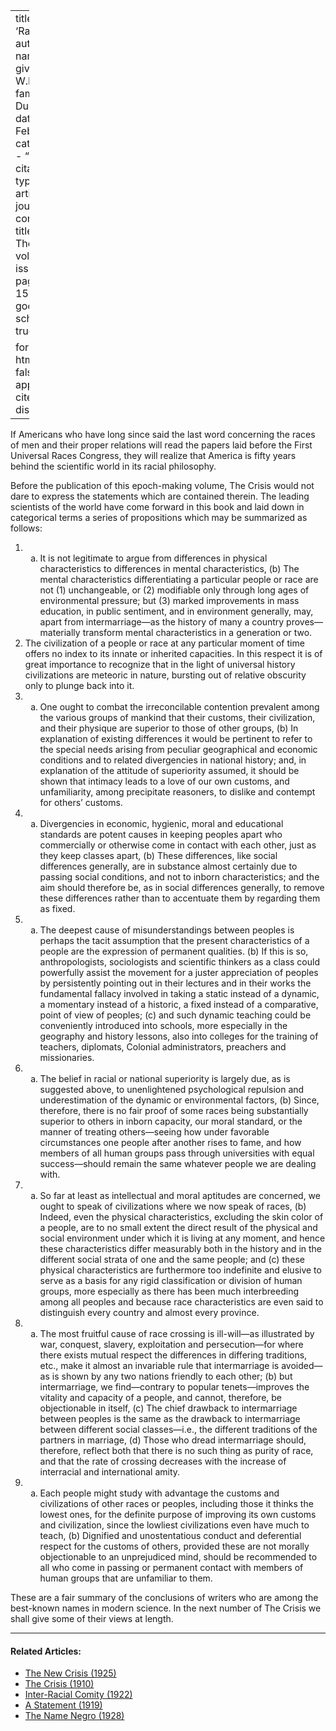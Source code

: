 
---
title: 'Races'
author:
  - name:
      given: W.E.B.
      family: Du Bois
date: Feb. 1911
categories: 
  - ""
citation: 
  type: article-journal
  container-title: The Crisis
  volume: 2
  issue: 4
  page: 157-158
google-scholar: true

format:
  html:
    toc: false
    appendix-cite-as: display
---




If Americans who have long since said the last word con­cerning the races of men and their proper relations will read the papers laid before the First Universal Races Congress, they will realize that America is fifty years behind the scientific world in its racial philosophy.

Before the publication of this epoch-making volume, <span class = "small-caps">The Crisis</span> would not dare to express the statements which are contained therein. The leading scientists of the world have come forward in this book and laid down in categorical terms a series of proposi­tions which may be summarized as follows:

1. (a) It is not legitimate to argue from differences in physical characteristics to differences in mental characteristics, (b) The mental characteristics differentiating a particular people or race are not (1) unchangeable, or (2) modifiable only through long ages of environmental pressure; but (3) marked improvements in mass education, in public sentiment, and in environment generally, may, apart from intermarriage---as the history of many a country proves---materially transform mental characteristics in a generation or two.
2. The civilization of a people or race at any particular moment of time offers no index to its innate or inherited capacities. In this respect it is of great importance to recognize that in the light of universal history civilizations are meteoric in nature, bursting out of relative obscurity only to plunge back into it.
3. (a) One ought to combat the irreconcilable contention prevalent among the various groups of mankind that their customs, their civilization, and their physique are superior to those of other groups, (b) In explanation of existing differences it would be pertinent to refer to the special needs arising from peculiar geographical and economic conditions and to related divergencies in national history; and, in explanation of the attitude of superiority assumed, it should be shown that intimacy leads to a love of our own customs, and unfamiliarity, among precipitate reasoners, to dislike and contempt for others' customs.
4. (a) Divergencies in economic, hygienic, moral and educational standards are potent causes in keeping peoples apart who commercially or otherwise come in contact with each other, just as they keep classes apart, (b) These differences, like social differences generally, are in substance almost certainly due to passing social conditions, and not to inborn characteristics; and the aim should therefore be, as in social differences generally, to remove these differences rather than to accentuate them by regarding them as fixed.
5. (a) The deepest cause of misunderstandings between peoples is perhaps the tacit assumption that the present characteristics of a people are the expression of permanent qualities. (b) If this is so, anthropologists, sociologists and scientific thinkers as a class could powerfully assist the movement for a juster appreciation of peoples by persistently pointing out in their lectures and in their works the fundamental fallacy involved in taking a static instead of a dynamic, a momentary instead of a historic, a fixed instead of a comparative, point of view of peoples; (c) and such dynamic teaching could be conveniently introduced into schools, more especially in the geography and history lessons, also into colleges for the training of teachers, diplomats, Colonial administrators, preachers and missionaries.
6. (a) The belief in racial or national superiority is largely due, as is suggested above, to unenlightened psychological repulsion and underestimation of the dynamic or environmental factors, (b) Since, therefore, there is no fair proof of some races being substantially superior to others in inborn capacity, our moral standard, or the manner of treating others---seeing how under favorable circumstances one people after another rises to fame, and how members of all human groups pass through universities with equal success---should remain the same whatever people we are dealing with.
7. (a) So far at least as intellectual and moral aptitudes are concerned, we ought to speak of civilizations where we now speak of races, (b) Indeed, even the physical characteristics, excluding the skin color of a people, are to no small extent the direct result of the physical and social environment under which it is living at any moment, and hence these characteristics differ measurably both in the history and in the different social strata of one and the same people; and (c) these physical characteristics are furthermore too indefinite and elusive to serve as a basis for any rigid classification or division of human groups, more especially as there has been much interbreeding among all peoples and because race characteris­tics are even said to distinguish every country and almost every province.
8. (a) The most fruitful cause of race crossing is ill-will---as illustrated by war, conquest, slavery, exploitation and persecution---for where there exists mutual respect the differences in differing traditions, etc., make it almost an invariable rule that intermarriage is avoided---as is shown by any two nations friendly to each other; (b) but intermarriage, we find---contrary to popular tenets---improves the vitality and capacity of a people, and cannot, therefore, be objectionable in itself, (c) The chief drawback to intermarriage between peoples is the same as the drawback to intermarriage between different social classes---i.e., the different traditions of the partners in marriage, (d) Those who dread intermarriage should, therefore, reflect both that there is no such thing as purity of race, and that the rate of crossing decreases with the increase of interracial and international amity.
9. (a) Each people  might study with advantage the customs and civilizations of other races or peoples, including those it thinks the lowest ones, for the definite purpose of improving its own customs and civilization, since the lowliest civilizations even have much to teach, (b) Dignified and unostentatious conduct and deferential respect for the customs of others, provided these are not morally objectionable to an unprejudiced mind, should be recommended to all who come in passing or permanent contact with members of human groups that are unfamiliar to them.

These are a fair summary of the conclusions of writers who are among the best-known names in modern science. In the next number of <span class = "small-caps">The Crisis</span> we shall give some of their views at length.

<!-- Similar articles start here -->
<div  class="clear-wrap"></div>
<hr>
#### Related Articles:

* [The New Crisis (1925)](/Volumes/30/01/new_crisis.html)
* [The Crisis (1910)](/Volumes/01/01/TheCrisis.html)
* [Inter-Racial Comity (1922)](/Volumes/22/01/inter-racial_comity.html)
* [A Statement (1919)](/Volumes/19/01/statement.html)
* [The Name Negro (1928)](/Volumes/35/03/name_negro.html)

<!-- Similar articles end here -->